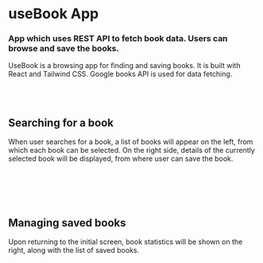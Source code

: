 

# useBook App

### App which uses REST API to fetch book data. Users can browse and save the books.

<HeroImage image={UseBookImg} title="useBook App" />

UseBook is a browsing app for finding and saving books. It is built with React and Tailwind CSS. Google books API is used for data fetching.

<br />
<br />

## Searching for a book

When user searches for a book, a list of books will appear on the left, from which each book can be selected. On the right side, details of the currently selected book will be displayed, from where user can save the book.

<br />

<ArticleImage
   image={useBookImg1}
   alt="Searching for a book"
   isResponsive={false}
/>

<br />
<br />

## Managing saved books

Upon returning to the initial screen, book statistics will be shown on the right, along with the list of saved books.

<br />

<ArticleImage
   image={useBookImg2}
   alt="Managing saved books"
   isResponsive={false}
/>

<br />

